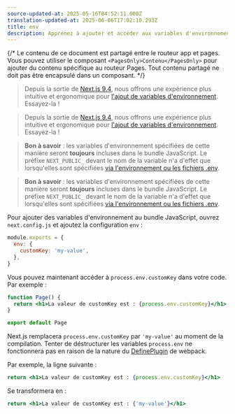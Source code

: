 ```yaml
---
source-updated-at: 2025-05-16T04:52:11.000Z
translation-updated-at: 2025-06-06T17:02:10.293Z
title: env
description: Apprenez à ajouter et accéder aux variables d'environnement dans votre application Next.js au moment de la compilation.
---
```


{/* Le contenu de ce document est partagé entre le routeur app et pages. Vous pouvez utiliser le composant `<PagesOnly>Contenu</PagesOnly>` pour ajouter du contenu spécifique au routeur Pages. Tout contenu partagé ne doit pas être encapsulé dans un composant. */}

<AppOnly>

> Depuis la sortie de [Next.js 9.4](https://nextjs.org/blog/next-9-4), nous offrons une expérience plus intuitive et ergonomique pour [l'ajout de variables d'environnement](/docs/app/building-your-application/configuring/environment-variables). Essayez-la !

</AppOnly>

<PagesOnly>

> Depuis la sortie de [Next.js 9.4](https://nextjs.org/blog/next-9-4), nous offrons une expérience plus intuitive et ergonomique pour [l'ajout de variables d'environnement](/docs/pages/building-your-application/configuring/environment-variables). Essayez-la !

</PagesOnly>

<AppOnly>

> **Bon à savoir** : les variables d'environnement spécifiées de cette manière seront **toujours** incluses dans le bundle JavaScript. Le préfixe `NEXT_PUBLIC_` devant le nom de la variable n'a d'effet que lorsqu'elles sont spécifiées [via l'environnement ou les fichiers .env](/docs/app/building-your-application/configuring/environment-variables).

</AppOnly>

<PagesOnly>

> **Bon à savoir** : les variables d'environnement spécifiées de cette manière seront **toujours** incluses dans le bundle JavaScript. Le préfixe `NEXT_PUBLIC_` devant le nom de la variable n'a d'effet que lorsqu'elles sont spécifiées [via l'environnement ou les fichiers .env](/docs/pages/building-your-application/configuring/environment-variables).

</PagesOnly>

Pour ajouter des variables d'environnement au bundle JavaScript, ouvrez `next.config.js` et ajoutez la configuration `env` :

```js filename="next.config.js"
module.exports = {
  env: {
    customKey: 'my-value',
  },
}
```

Vous pouvez maintenant accéder à `process.env.customKey` dans votre code. Par exemple :

```jsx
function Page() {
  return <h1>La valeur de customKey est : {process.env.customKey}</h1>
}

export default Page
```

Next.js remplacera `process.env.customKey` par `'my-value'` au moment de la compilation. Tenter de déstructurer les variables `process.env` ne fonctionnera pas en raison de la nature du [DefinePlugin](https://webpack.js.org/plugins/define-plugin/) de webpack.

Par exemple, la ligne suivante :

```jsx
return <h1>La valeur de customKey est : {process.env.customKey}</h1>
```

Se transformera en :

```jsx
return <h1>La valeur de customKey est : {'my-value'}</h1>
```